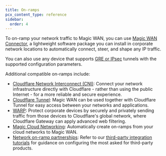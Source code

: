 ```yaml
---
title: On-ramps
pcx_content_type: reference
sidebar:
  order: 4
---
```


To on-ramp your network traffic to Magic WAN, you can use [Magic WAN Connector](/magic-wan/configuration/connector/), a lightweight software package you can install in corporate network locations to automatically connect, steer, and shape any IP traffic.

You can also use any device that supports [GRE or IPsec](/magic-wan/configuration/manually/third-party/) tunnels with the supported configuration parameters.

Additional compatible on-ramps include:

- [Cloudflare Network Interconnect (CNI)](/magic-wan/network-interconnect/): Connect your network infrastructure directly with Cloudflare - rather than using the public Internet - for a more reliable and secure experience.
- [Cloudflare Tunnel](/magic-wan/zero-trust/cloudflare-tunnel/): Magic WAN can be used together with Cloudflare Tunnel for easy access between your networks and applications.
- [WARP](/cloudflare-one/connections/connect-devices/warp/): Protect corporate devices by securely and privately sending traffic from those devices to Cloudflare's global network, where Cloudflare Gateway can apply advanced web filtering.
- [Magic Cloud Networking](/magic-wan/configuration/magic-cloud-networking/): Automatically create on-ramps from your cloud networks to Magic WAN.
- [Network on-ramp partnerships](https://www.cloudflare.com/network-onramp-partners/): Refer to our [third-party integration tutorials](/magic-wan/configuration/manually/third-party/) for guidance on configuring the most asked for third-party products.
